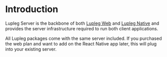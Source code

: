 # Introduction

Lupleg Server is the backbone of both [Lupleg Web](https://lupleg.website) and [Lupleg Native](https://lupleg.website) and provides the server infrastructure required to run both client applications.

All Lupleg packages come with the same server included. If you purchased the web plan and want to add on the React Native app later, this will plug into your existing server.
